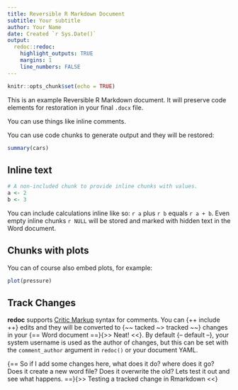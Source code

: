 ```yaml
---
title: Reversible R Markdown Document
subtitle: Your subtitle
author: Your Name
date: Created `r Sys.Date()`
output:
  redoc::redoc:
    highlight_outputs: TRUE
    margins: 1 
    line_numbers: FALSE 
---
```


```r
knitr::opts_chunk$set(echo = TRUE)
```

This is an example Reversible R Markdown document. It will preserve code
elements for restoration in your final `.docx` file.

You can use things like inline <!--- an HTML comment ---> comments.

You can use code chunks to generate output and they will be restored:

```r
summary(cars)
```

Inline text
-----------

```r
# A non-included chunk to provide inline chunks with values.
a <- 2
b <- 3
```

You can include calculations inline like so: `r a` plus
`r b` equals `r a + b`. Even empty inline chunks `r NULL` will be stored and
marked with hidden text in the Word document.

Chunks with plots
-----------------

You can of course also embed plots, for example:

```r
plot(pressure)
```

## Track Changes

**redoc** supports [Critic Markup](http://criticmarkup.com/users-guide.php)
syntax for comments.  You can {++ include ++} edits and they will be converted
to {~~ tacked ~> tracked ~~} changes in your {== Word document ==}{>> Neat! <<}.
By default {-- default --}, your system username is used as the author of
changes, but this can be set with the `comment_author` argument in `redoc()`
or your document YAML.


{== So if I add some changes here, what does it do? where does it go? Does it create a new word file? Does it overwrite the old? Lets test it out and see what happens. ==}{>> Testing a tracked change in Rmarkdown <<}
